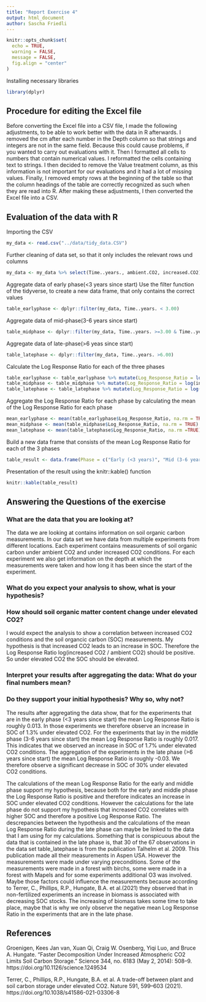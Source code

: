 ```yaml
---
title: "Report Exercise 4"
output: html_document
author: Sascha Friedli
---
```

```r
knitr::opts_chunk$set(
  echo = TRUE,        
  warning = FALSE,    
  message = FALSE,    
  fig.align = "center"
)
```

Installing necessary libraries
```R
library(dplyr)
```
## Procedure for editing the Excel file

Before converting the Excel file into a CSV file, I made the following adjustments,
to be able to work better with the data in R afterwards.
I removed the cm after each number in the Depth column so that strings and integers are not
in the same field. Because this could cause problems, if you wanted to carry out evaluations with it.
Then I formatted all cells to numbers that contain numerical values.
I reformatted the cells containing text to strings. 
I then decided to remove the Value treatment column, as this information is not 
important for our evaluations and it had a lot of missing values.
Finally, I removed empty rows at the beginning of the table so that the column headings
of the table are correctly recognized as such when they are read into R.
After making these adjustments, I then converted the Excel file into a CSV.

## Evaluation of the data with R

Importing the CSV
```R
my_data <- read.csv("../data/tidy_data.CSV")
```

Further cleaning of data set, so that it only includes the relevant rows und columns
```R
my_data <- my_data %>% select(Time..years., ambient.CO2, increased.CO2)
```

Aggregate data of early phase(<3 years since start)
Use the filter function of the tidyverse, to create a new data frame, that only
contains the correct values
```R
table_earlyphase <- dplyr::filter(my_data, Time..years. < 3.00)
```

Aggregate data of mid-phase(3-6 years since start)
```R
table_midphase <- dplyr::filter(my_data, Time..years. >=3.00 & Time..years. <=6.00 )
```

Aggregate data of late-phase(>6 yeas since start)
```R
table_latephase <- dplyr::filter(my_data, Time..years. >6.00)
```

Calculate the Log Response Ratio for each of the three phases
```R
table_earlyphase <- table_earlyphase %>% mutate(Log_Response_Ratio = log(increased.CO2 / ambient.CO2))
table_midphase <- table_midphase %>% mutate(Log_Response_Ratio = log(increased.CO2 / ambient.CO2))
table_latephase <- table_latephase %>% mutate(Log_Response_Ratio = log(increased.CO2 / ambient.CO2))
```

Aggregate the Log Response Ratio for each phase by calculating the mean of the Log Response Ratio for each phase
```R
mean_earlyphase <- mean(table_earlyphase$Log_Response_Ratio, na.rm = TRUE)
mean_midphase <- mean(table_midphase$Log_Response_Ratio, na.rm = TRUE)
mean_latephase <- mean(table_latephase$Log_Response_Ratio, na.rm =TRUE)
```

Build a new data frame that consists of the mean Log Response Ratio for each of the 3 phases
```R
table_result <- data.frame(Phase = c("Early (<3 years)", "Mid (3-6 years)", "Late (>6 years)"), Mean_LRR = c(mean_earlyphase, mean_midphase, mean_latephase))
```

Presentation of the result using the knitr::kable() function
```R
knitr::kable(table_result)
```

## Answering the Questions of the exercise

### What are the data that you are looking at?
The data we are looking at contains information on soil organic carbon measurements.
In our data set we have data from multiple experiments from different locations. 
Each experiment contains measurements of soil organic carbon under ambient CO2 
and under increased CO2 conditions. For each experiment we also get
information on the depth at which the measurements were taken and how long it 
has been since the start of the experiment.

### What do you expect your analysis to show, what is your hypothesis?
### How should soil organic matter content change under elevated CO2?
I would expect the analysis to show a correlation between increased CO2 conditions
and the soil organcic carbon (SOC) measurements. 
My hypothesis is that increased CO2 leads to an increase in SOC. Therefore the
Log Response Ratio log(increased CO2 / ambient CO2) should be positive.
So under elevated CO2 the SOC should be elevated.

### Interpret your results after aggregating the data: What do your final numbers mean? 
### Do they support your initial hypothesis? Why so, why not?
The results after aggregating the data show, that for the experiments that are
in the early phase (<3 years since start) the mean Log Response Ratio is roughly
0.013. In those experiments we therefore observe an increase in SOC of 1.3% under 
elevated CO2. For the experiments that lay in the middle phase (3-6 years since start)
the mean Log Response Ratio is roughly 0.017. This indicates that we observed an increase
in SOC of 1.7% under elevated CO2 conditions. The aggregation of the experiments 
in the late phase (>6 years since start) the mean Log Response Ratio is roughly -0.03.
We therefore observe a significant decrease in SOC of 30% under elevated CO2 conditions.

The calculations of the mean Log Response Ratio for the early and middle phase support 
my hypothesis, because both for the early and middle phase the Log Response Ratio is 
positive and therefore indicates an increase in SOC under elevated CO2 conditions. 
However the calculations for the late phase do not support my hypothesis that increased
CO2 correlates with higher SOC and therefore a positive Log Response Ratio.
The descrepancies between the hypothesis and the calculations of the mean Log Response 
Ratio during the late phase can maybe be linked to the data that I am using for my 
calculations. Something that is conspicuous about the data that is contained in the
late phase is, that 30 of the 67 observations in the data set table_latephase is
from the publication Talhelm et al. 2009. This publication made all their measurements
in Aspen USA. However the measurements were made under varying preconditions. 
Some of the measurements were made in a forest with birchs, some were made in a
forest with Mapels and for some experiments additional O3 was involved. 
Maybe those factors could influence the measurements because according to 
Terrer, C., Phillips, R.P., Hungate, B.A. et al.(2021) they observed that in 
non-fertilized experiments an increase in biomass is associated with decreasing 
SOC stocks. The increasing of biomass takes some time to take place, maybe
that is why we only observe the negative mean Log Response Ratio in the experiments 
that are in the late phase.

## References
Groenigen, Kees Jan van, Xuan Qi, Craig W. Osenberg, Yiqi Luo, and Bruce A. Hungate. “Faster Decomposition Under Increased Atmospheric CO2 Limits Soil Carbon Storage.” Science 344, no. 6183 (May 2, 2014): 508–9. https://doi.org/10.1126/science.1249534

Terrer, C., Phillips, R.P., Hungate, B.A. et al. A trade-off between plant and soil carbon storage under elevated CO2. Nature 591, 599–603 (2021). https://doi.org/10.1038/s41586-021-03306-8
